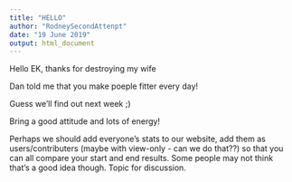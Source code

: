 ```yaml
---
title: "HELLO"
author: "RodneySecondAttenpt"
date: "19 June 2019"
output: html_document
---
```

Hello EK, thanks for destroying my wife

Dan told me that you make poeple fitter every day!

Guess we'll find out next week ;)

Bring a good attitude and lots of energy!

Perhaps we should add everyone's stats to our website, add them as users/contributers (maybe with view-only - can we do that??) so that you can all compare your start and end results. Some people may not think that's a good idea though. Topic for discussion.